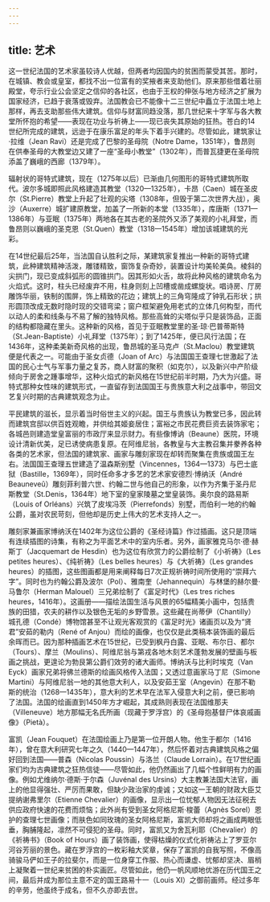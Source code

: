 ```yaml
---
---
---
```

title: 艺术
---




这一世纪法国的艺术家虽较诗人优越，但两者均因国内的贫困而蒙受其苦。那时，在城镇、教会或皇室，都找不出一位富有的奖掖者来支助他们。原来那些借着壮丽殿堂，夸示行业公会坚定之信仰的各社区，也由于王权的伸张与地方经济之扩展为国家经济，已趋于衰落或毁弃。法国教会已不能像十二三世纪中矗立于法国土地上那样，再去支助那些伟大建筑。信仰与财富同趋没落，那几世纪来十字军与各大教堂所怀抱的希望——表现在功业与祈祷上——现已丧失其原始的狂热。苍白的14世纪所完成的建筑，远逊于在康乐富足的年头下着手兴建的。尽管如此，建筑家让·拉维（Jean Ravi）还是完成了巴黎的圣母院（Notre Dame，1351年），鲁昂则在供奉圣母的大教堂边又建了一座“圣母小教堂”（1302年），而普瓦捷更在圣母院添盖了巍峨的西廊（1379年）。

辐射状的哥特式建筑，现在（1275年以后）已渐由几何图形的哥特式建筑所取代。波尔多城即照此风格建造其教堂（1320—1325年），卡昂（Caen）城在圣皮尔（St.Pierre）教堂上升起了壮观的尖塔（1308年，但毁于第二次世界大战），奥沙（Auxerre）城扩建原教堂，加盖了一所新的本堂（1335年），库唐斯（1371—1386年）与亚眠（1375年）两地各在其古老的圣院外又添了美观的小礼拜堂，而鲁昂则以巍峨的圣克恩（St.Quen）教堂（1318—1545年）增加该城建筑的光彩。

在14世纪最后25年，当法国自认胜利之际，某建筑家复推出一种新的哥特式建筑，此种建筑精神活泼，雕镂精致，窗饰复杂奇妙，装置设计均美轮美奂。棱斜的尖拱门，现已变成斜弧形的圆锥拱门。因其形如火舌，故将此种风格的建筑命名为火焰式。这时，柱头已经废弃不用，柱身则刻上凹槽或凿成螺旋状。唱诗房、厅房雕饰华丽，铁制的围屏，饰上精致的花边；建筑上的三角穹隆成了钟乳石形状；拱形圆顶改成无数时隐时现的交错弯梁；窗户框架避免用老式的立体几何构型，而代以动人的柔和线条与不易了解的独特风格。那些高耸的尖塔似乎只是装饰品，正面的结构都隐藏在里头。这种新的风格，首见于亚眠教堂里的圣·琼·巴普蒂斯特（St.Jean-Baptiste）小礼拜堂（1375年）；到了1425年，便已风行法国；在1436年，这种柔美新奇风格的出现，鲁昂城的圣马克卢（St.Maclou）教堂建筑便是代表之一。可能由于圣女贞德（Joan of Arc）与法国国王查理七世激起了法国的民心士气与军事力量之复苏，商人财富的聚积（如克尔），以及新兴中产阶级倾向于房舍之踵事增华，这种火焰式的新风格在15世纪前半时期，乃大为兴盛。哥特式那种女性味的建筑形式，一直留存到法国国王与贵族意大利之战事中，带回文艺复兴时期的古典建筑观念为止。

平民建筑的滋长，显示着当时俗世主义的兴起。国王与贵族认为教堂已多，因此转而建筑宫邸以供百姓观瞻，并供给其姬妾居住；富裕之市民花费巨资去装饰家宅；各城邑则建造堂皇富丽的市政厅来显示财力。有些像博讷（Beaune）医院，环境设计清新优美，足已诱使病患复原。在阿维尼翁，各教皇与大主教召集并豢养各种各类的艺术家，但法国的建筑家、画家与雕刻家现在却转而聚集在贵族或国王左右。法国国王查理五世建造了温森斯别墅（Vincennes，1364—1373）与巴士底狱（Bastille，1369年），同时任命多才多艺的艺术家安德烈·博纳沃（André Beauneveû）雕刻菲利普六世、约翰二世与他自己的形象，以作为齐集于圣丹尼斯教堂（St.Denis，1364年）地下室的皇家陵墓之堂皇装饰。奥尔良的路易斯（Louis of Orléans）兴筑了皮埃冯茨（Pierrefonds）别墅，而伯利一地的约翰公爵，虽对农民苛刻，但他却是历史上伟大的艺术支持人之一。

雕刻家兼画家博纳沃在1402年为这位公爵的《圣经诗篇》作过插画。这只是顶端有连续插图的诗集，有称之为平面艺术中的室内乐者。另外，画家雅克马尔·德·赫斯丁（Jacquemart de Hesdin）也为这位有欣赏力的公爵绘制了《小祈祷》（Les petites heures）、《纯祈祷》（Les belles heures）与《大祈祷》（Les grandes heures）的插图，这些图画都是用来阐释每日7次正规祈祷时间所使用的“崇拜六字”。同时也为约翰公爵及波尔（Pol）、雅南奎（Jehannequin）与林堡的赫尔曼·马鲁尔（Herman Malouel）三兄弟绘制了《富足时代》（Les tres riches heures，1416年）。这画册——描绘法国生活与风景的65幅精美小画中，包括贵族的田猎，农夫的耕作以及银色无垢的乡野雪景。这些藏在尚蒂伊（Chantilly）城孔德（Condé）博物馆甚至不让观光客观赏的《富足时光》诸画页以及为“贤君”安茹的勒内（René of Anjou）而绘的画像，也仅仅是此类稿本装饰画的最后余晖而已。因为那种插画艺术在15世纪，已受到枫丹白露、亚眠、布尔日、都尔（Tours）、摩兰（Moulins）、阿维尼翁与第戎各地木刻艺术蓬勃发展的壁画与板画之挑战，更遑论为勃艮第公爵们效劳的诸大画师。博纳沃与比利时埃克（Van Eyck）画家兄弟将佛兰德斯的绘画风格传入法国；又透过意画家马丁尼（Simone Martini）与阿维尼翁一地的其他意大利人，以及安茹王室（Angevin）在那不勒斯的统治（1268—1435年），意大利的艺术早在法军入侵意大利之前，便已影响了法国。法国的绘画直到1450年方才崛起，其成熟则表现在法国维那夫（Villeneuve）地方那幅无名氏所画（现藏于罗浮宫）的《圣母抱基督尸体哀戚画像》（Pietà）。

富凯（Jean Fouquet）在法国绘画上乃是第一位开朗人物。他生于都尔（1416年），曾在意大利研究七年之久（1440—1447年），然后怀着对古典建筑风格之偏好回到法国——普森（Nicolas Poussin）与洛兰（Claude Lorrain）。在17世纪画家们均为古典建筑之狂热信徒——尽管如此，他仍然画出了几幅个性鲜明有力的画像。例如尤维纳尔·德斯·于尔森（Juvénal des Ursins）大主教兼法国大法官，画上的他显得强壮、严厉而果敢，但缺少政治家的虔诚；又如这一王朝的财政大臣艾提纳谢弗里尔（Etienne Chevalier）的画像，显示出一位忧郁人物因无法征税去供应政府快速的花费而烦恼；此外尚有受到圣女阿格尼斯·梭蕾（Agnès Sorel）恩护的查理七世画像；而肤色如同玫瑰的圣女阿格尼斯，富凯大师却将之画成两眼低垂，胸脯隆起，凛然不可侵犯的圣母。同时，富凯又为舍瓦利耶（Chevalier）的《祈祷书》（Book of Hours）画了装饰画，使得枯燥的仪式化祈祷沾上了罗亚尔河谷芳丽的景色。藏在罗浮宫的一枚彩釉大奖章，保存了富凯的自我写照，不像高骑骏马俨如王子的拉斐尔，而是一位身穿工作服、热心而谦虚、忧郁却坚决、眉梢上凝聚着一世纪来贫困的朴实画匠。尽管如此，他仍一帆风顺地优游在历代国王之间，最后并成为那位主意不定的国王路易十一（Louis Ⅺ）之御前画师。经过多年的辛劳，他虽终于成名，但不久亦即去世。